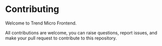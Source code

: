 # Contributing

Welcome to Trend Micro Frontend.

All contributions are welcome, you can raise questions, report issues, and make your pull request to contribute to this repository.
